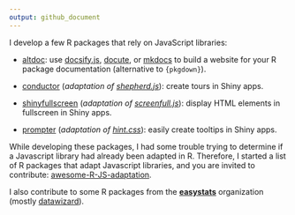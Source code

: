 ```yaml
---
output: github_document
---
```


I develop a few R packages that rely on JavaScript libraries:

* [altdoc](https://altdoc.etiennebacher.com): use [docsify.js](https://docsify.js.org/#/), [docute](https://docute.org/), or [mkdocs](https://www.mkdocs.org/) to build a website for your R package
    documentation (alternative to `{pkgdown}`).

* [conductor](https://github.com/etiennebacher/conductor) (*adaptation of [shepherd.js](https://shepherdjs.dev/)*): create tours in Shiny apps.

* [shinyfullscreen](https://github.com/etiennebacher/shinyfullscreen) (*adaptation of [screenfull.js](https://github.com/sindresorhus/screenfull.js)*): display HTML elements in fullscreen in Shiny apps.

* [prompter](https://github.com/etiennebacher/prompter) (*adaptation of [hint.css](https://github.com/chinchang/hint.css)*): easily create tooltips in Shiny apps.

While developing these packages, I had some trouble trying to determine if a Javascript library had already been adapted in R. Therefore, I started a list of R packages that adapt Javascript libraries, and you are invited to contribute: [awesome-R-JS-adaptation](https://github.com/etiennebacher/awesome-R-JS-adaptation).

I also contribute to some R packages from the [**easystats**](https://github.com/easystats/) organization (mostly [datawizard](https://github.com/easystats/datawizard)).
